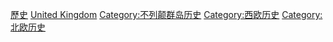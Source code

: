 {{Catnav|頁面分類|地理|大洲|欧洲|欧洲历史}}
{{Catnav|頁面分類|地理|国家|欧洲国家|英国}}
{{Catnav|頁面分類|地理|国家|按國家分類|各國歷史}}
{{Catnav|頁面分類|各種主題的頁面分類|按國家分類|各國歷史}}
{{Catnav|頁面分類|历史|各國歷史}}
{{Catnav|頁面分類|历史|各區域的歷史|欧洲历史}}
{{Commons category|History of the United Kingdom}}
{{Catmore|聯合王國歷史}}

[[Category:英国|歷史]]
[[Category:歐洲各國歷史‎|United Kingdom]]
[[Category:不列颠群岛历史|Category:不列颠群岛历史]]
[[Category:西欧历史|Category:西欧历史]]
[[Category:北欧历史|Category:北欧历史]]